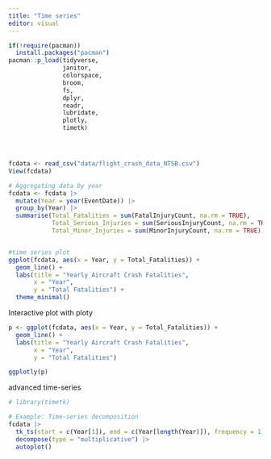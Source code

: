 ```yaml
---
title: "Time series"
editor: visual
---
```


```r

if(!require(pacman))
  install.packages("pacman")
pacman::p_load(tidyverse, 
               janitor, 
               colorspace,
               broom,
               fs,
               dplyr,
               readr,
               lubridate, 
               plotly, 
               timetk) 




fcdata <- read_csv("data/flight_crash_data_NTSB.csv")
View(fcdata)

```

```r
# Aggregating data by year
fcdata <- fcdata |>
  mutate(Year = year(EventDate)) |>
  group_by(Year) |>
  summarise(Total_Fatalities = sum(FatalInjuryCount, na.rm = TRUE),
            Total_Serious_Injuries = sum(SeriousInjuryCount, na.rm = TRUE),
            Total_Minor_Injuries = sum(MinorInjuryCount, na.rm = TRUE))


#time series plot 
ggplot(fcdata, aes(x = Year, y = Total_Fatalities)) +
  geom_line() + 
  labs(title = "Yearly Aircraft Crash Fatalities",
       x = "Year", 
       y = "Total Fatalities") +
  theme_minimal()

```

Interactive plot with ploty

```r


p <- ggplot(fcdata, aes(x = Year, y = Total_Fatalities)) +
  geom_line() +
  labs(title = "Yearly Aircraft Crash Fatalities",
       x = "Year", 
       y = "Total Fatalities")

ggplotly(p)

```

advanced time-series

```r
# library(timetk)

# Example: Time-series decomposition
fcdata |>
  tk_ts(start = c(Year[1]), end = c(Year[length(Year)]), frequency = 1) |>
  decompose(type = "multiplicative") |>
  autoplot()

```

